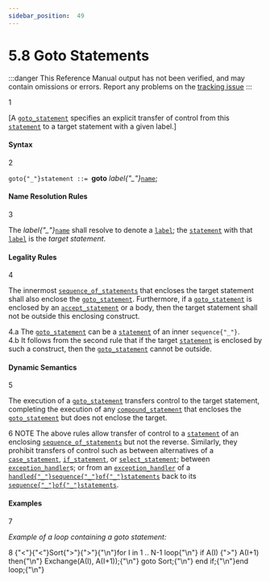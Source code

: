 ```yaml
---
sidebar_position:  49
---
```


# 5.8 Goto Statements

:::danger
This Reference Manual output has not been verified,
and may contain omissions or errors.
Report any problems on the [tracking issue](https://github.com/ada-lang-io/ada-lang-io/issues/20)
:::


<MarginText>1</MarginText>
<p>[A <code><a href="/docs/arm/AA-5/AA-5.8#S0194">goto_statement</a></code> specifies an explicit transfer of control from this <code><a href="/docs/arm/AA-5/AA-5.1#S0167">statement</a></code> to a target statement with a given label.] <br /></p>


#### Syntax

<MarginText>2</MarginText>

<CodeBlock>
<code>goto{"_"}statement</code><a id="S0194"></a><code> ::= </code><strong>goto</strong> <em>label{"_"}</em><code><a href="/docs/arm/AA-4/AA-4.1#S0091">name</a></code>;<br />

</CodeBlock>

#### Name Resolution Rules

<MarginText>3</MarginText>
<p>The <em>label{"_"}</em><code><a href="/docs/arm/AA-4/AA-4.1#S0091">name</a></code> shall resolve to denote a <code><a href="/docs/arm/AA-5/AA-5.1#S0171">label</a></code>; the <code><a href="/docs/arm/AA-5/AA-5.1#S0167">statement</a></code> with that <code><a href="/docs/arm/AA-5/AA-5.1#S0171">label</a></code> is the <em>target statement</em>. <br /></p>


#### Legality Rules

<MarginText>4</MarginText>
<p>The innermost <code><a href="/docs/arm/AA-5/AA-5.1#S0166">sequence_of_statements</a></code> that encloses the target statement shall also enclose the <code><a href="/docs/arm/AA-5/AA-5.8#S0194">goto_statement</a></code>. Furthermore, if a <code><a href="/docs/arm/AA-5/AA-5.8#S0194">goto_statement</a></code> is enclosed by an <code><a href="/docs/arm/AA-9/AA-9.5#S0258">accept_statement</a></code> or a body, then the target statement shall not be outside this enclosing construct. <br /></p>

<AnnotatedOnly>
<MarginText>4.a</MarginText>
<Admonition type="aarm" aarm="ramification">
<strong></strong>The <code><a href="/docs/arm/AA-5/AA-5.8#S0194">goto_statement</a></code> can be a <code><a href="/docs/arm/AA-5/AA-5.1#S0167">statement</a></code> of an inner <code>sequence{"_"}</code>.<br />
</Admonition>
</AnnotatedOnly>

<AnnotatedOnly>
<MarginText>4.b</MarginText>
<Admonition type="aarm" aarm="note">
It follows from the second rule that if the target <code><a href="/docs/arm/AA-5/AA-5.1#S0167">statement</a></code> is enclosed by such a construct, then the <code><a href="/docs/arm/AA-5/AA-5.8#S0194">goto_statement</a></code> cannot be outside. <br />
</Admonition>
</AnnotatedOnly>


#### Dynamic Semantics

<MarginText>5</MarginText>
<p>The execution of a <code><a href="/docs/arm/AA-5/AA-5.8#S0194">goto_statement</a></code> transfers control to the target statement, completing the execution of any <code><a href="/docs/arm/AA-5/AA-5.1#S0169">compound_statement</a></code> that encloses the <code><a href="/docs/arm/AA-5/AA-5.8#S0194">goto_statement</a></code> but does not enclose the target. <br /></p>

<AnnotatedOnly>
<MarginText>6</MarginText>
<Admonition type="aarm" aarm="note">
NOTE   The above rules allow transfer of control to a <code><a href="/docs/arm/AA-5/AA-5.1#S0167">statement</a></code> of an enclosing <code><a href="/docs/arm/AA-5/AA-5.1#S0166">sequence_of_statements</a></code> but not the reverse. Similarly, they prohibit transfers of control such as between alternatives of a <code><a href="/docs/arm/AA-5/AA-5.4#S0176">case_statement</a></code>, <code><a href="/docs/arm/AA-5/AA-5.3#S0175">if_statement</a></code>, or <code><a href="/docs/arm/AA-9/AA-9.7#S0269">select_statement</a></code>; between <code><a href="/docs/arm/AA-11/AA-11.2#S0305">exception_handler</a></code>s; or from an <code><a href="/docs/arm/AA-11/AA-11.2#S0305">exception_handler</a></code> of a <code><a href="/docs/arm/AA-11/AA-11.2#S0304">handled{"_"}sequence{"_"}of{"_"}statements</a></code> back to its <code><a href="/docs/arm/AA-5/AA-5.1#S0166">sequence{"_"}of{"_"}statements</a></code>. <br />
</Admonition>
</AnnotatedOnly>


#### Examples

<MarginText>7</MarginText>
<p><em>Example of a loop containing a goto statement:</em> <br /></p>

<MarginText>8</MarginText>
<CodeBlock language="ada">
{"<"}{"<"}Sort{">"}{">"}{"\n"}for I in 1 .. N-1 loop{"\n"}   if A(I) {">"} A(I+1) then{"\n"}      Exchange(A(I), A(I+1));{"\n"}      goto Sort;{"\n"}   end if;{"\n"}end loop;{"\n"}

</CodeBlock>
